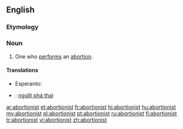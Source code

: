 ==English==

===Etymology===
{{suffix|abortion|ist}}

===Noun===
{{en-noun}}

# One who [[perform]]s an [[abortion]].

====Translations====
{{trans-top|one who performs an abortion}}
* Esperanto: {{t-|eo|abortigisto|xs=Esperanto}}
{{trans-mid}}
{{trans-bottom}}

{{checktrans-top}}
* {{ttbc|vi}}: [[người phá thai]]
{{trans-bottom}}

[[ar:abortionist]]
[[et:abortionist]]
[[fr:abortionist]]
[[hi:abortionist]]
[[hu:abortionist]]
[[my:abortionist]]
[[pl:abortionist]]
[[pt:abortionist]]
[[ru:abortionist]]
[[fi:abortionist]]
[[tr:abortionist]]
[[vi:abortionist]]
[[zh:abortionist]]